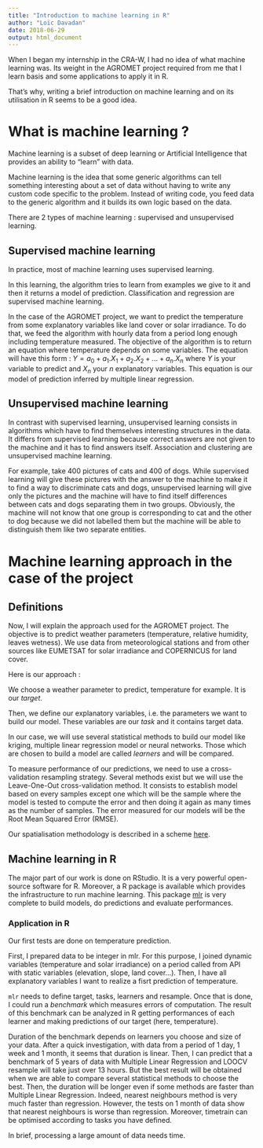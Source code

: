 ```yaml
---
title: "Introduction to machine learning in R"
author: "Loïc Davadan"
date: 2018-06-29
output: html_document
---
```


When I began my internship in the CRA-W, I had no idea of what machine learning was. Its weight in the AGROMET project required from me that I learn basis and some applications to apply it in R.

That's why, writing a brief introduction on machine learning and on its utilisation in R seems to be a good idea.

# What is machine learning ?

Machine learning is a subset of deep learning or Artificial Intelligence that provides an ability to "learn" with data.

Machine learning is the idea that some generic algorithms can tell something interesting about a set of data without  having to write any custom code specific to the problem. Instead of writing code, you feed data to the generic algorithm and it builds its own logic based on the data.

There are 2 types of machine learning : supervised and unsupervised learning.

## Supervised machine learning

In practice, most of machine learning uses supervised learning.

In this learning, the algorithm tries to learn from examples we give to it and then it returns a model of prediction. Classification and regression are supervised machine learning.

In the case of the AGROMET project, we want to predict the temperature from some explanatory variables like land cover or solar irradiance. To do that, we feed the algorithm with hourly data from a period long enough including temperature measured. The objective of the algorithm is to return an equation where temperature depends on some variables. The equation will have this form : $Y = a_0 + a_1.X_1 + a_2.X_2 + ... + a_n.X_n$ where $Y$ is your variable to predict and $X_n$ your $n$ explanatory variables. This equation is our model of prediction inferred by multiple linear regression.

## Unsupervised machine learning

In contrast with supervised learning, unsupervised learning consists in algorithms which have to find themselves interesting structures in the data. It differs from supervised learning because correct answers are not given to the machine and it has to find answers itself. Association and clustering are unsupervised machine learning.

For example, take 400 pictures of cats and 400 of dogs. While supervised learning will give these pictures with the answer to the machine to make it to find a way to discriminate cats and dogs, unsupervised learning will give only the pictures and the machine will have to find itself differences between cats and dogs separating them in two groups. Obviously, the machine will not know that one group is corresponding to cat and the other to dog because we did not labelled them but the machine will be able to distinguish them like two separate entities.

# Machine learning approach in the case of the project

## Definitions

Now, I will explain the approach used for the AGROMET project. The objective is to predict weather parameters (temperature, relative humidity, leaves wetness). We use data from meteorological stations and from other sources like EUMETSAT for solar irradiance and COPERNICUS for land cover.

Here is our approach :

We choose a weather parameter to predict, temperature for example. It is our *target*.

Then, we define our explanatory variables, i.e. the parameters we want to build our model. These variables are our *task* and it contains target data.

In our case, we will use several statistical methods to build our model like kriging, multiple linear regression model or neural networks. Those which are chosen to build a model are called *learners* and will be compared.

To measure performance of our predictions, we need to use a cross-validation resampling strategy. Several methods exist but we will use the Leave-One-Out cross-validation method. It consists to establish model based on every samples except one which will be the sample where the model is tested to compute the error and then doing it again as many times as the number of samples. The error measured for our models will be the Root Mean Squared Error (RMSE).

Our spatialisation methodology is described in a scheme [here](https://pokyah.github.io/agrometeor-methodo-spatial/assets/uml_images/spatialization-methodology.svg).

## Machine learning in R

The major part of our work is done on RStudio. It is a very powerful open-source software for R. Moreover, a R package is available which provides the infrastructure to run machine learning. This package [mlr](http://mlr-org.github.io/mlr/index.html) is very complete to build models, do predictions and evaluate performances.

### Application in R

Our first tests are done on temperature prediction.

First, I prepared data to be integer in mlr. For this purpose, I joined dynamic variables (temperature and solar irradiance) on a period called from API with static variables (elevation, slope, land cover...). Then, I have all explanatory variables I want to realize a fisrt prediction of temperature.

`mlr` needs to define target, tasks, learners and resample. Once that is done, I could run a *benchmark* which measures errors of computation. The result of this benchmark can be analyzed in R getting performances of each learner and making predictions of our target (here, temperature).

Duration of the benchmark depends on learners you choose and size of your data. After a quick investigation, with data from a period of 1 day, 1 week and 1 month, it seems that duration is linear. Then, I can predict that a benchmark of 5 years of data with Multiple Linear Regression and LOOCV resample will take just over 13 hours. But the best result will be obtained when we are able to compare several statistical methods to choose the best. Then, the duration will be longer even if some methods are faster than Multiple Linear Regression. Indeed, nearest neighbours method is very much faster than regression. However, the tests on 1 month of data show that nearest neighbours is worse than regression. Moreover, timetrain can be optimised according to tasks you have defined.

In brief, processing a large amount of data needs time.



